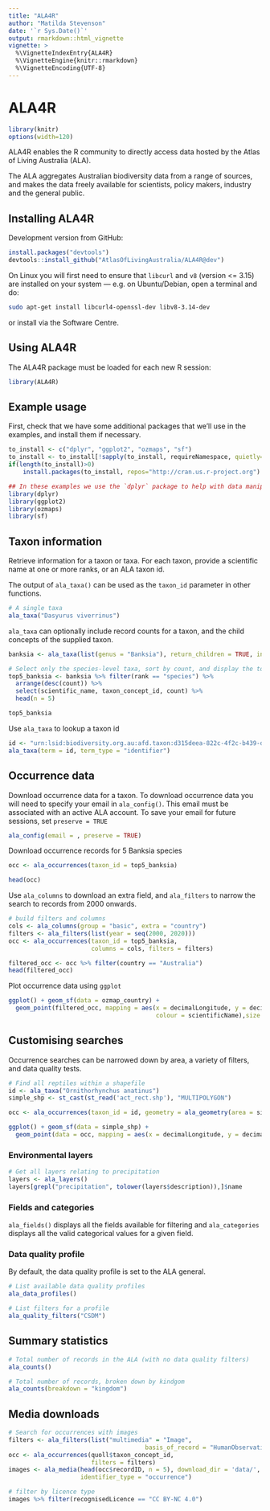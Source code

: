 ```yaml
---
title: "ALA4R"
author: "Matilda Stevenson"
date: '`r Sys.Date()`'
output: rmarkdown::html_vignette
vignette: >
  %\VignetteIndexEntry{ALA4R}
  %\VignetteEngine{knitr::rmarkdown}
  %\VignetteEncoding{UTF-8}
---
```


# ALA4R

```r
library(knitr)
options(width=120)
```

ALA4R enables the R community to directly access data hosted by the Atlas of Living Australia (ALA).

The ALA aggregates Australian biodiversity data from a range of sources, and makes the data freely available for scientists, policy makers, industry and the general public.

## Installing ALA4R

Development version from GitHub:

```r
install.packages("devtools")
devtools::install_github("AtlasOfLivingAustralia/ALA4R@dev")
```

On Linux you will first need to ensure that `libcurl` and `v8` (version <= 3.15) are installed on your system --- e.g. on Ubuntu/Debian, open a terminal and do:

```sh
sudo apt-get install libcurl4-openssl-dev libv8-3.14-dev
```
or install via the Software Centre.


## Using ALA4R

The ALA4R package must be loaded for each new R session:

```r
library(ALA4R)
```


## Example usage

First, check that we have some additional packages that we'll use in the examples, and install them if necessary.
```r
to_install <- c("dplyr", "ggplot2", "ozmaps", "sf")
to_install <- to_install[!sapply(to_install, requireNamespace, quietly=TRUE)]
if(length(to_install)>0)
    install.packages(to_install, repos="http://cran.us.r-project.org")

## In these examples we use the `dplyr` package to help with data manipulation.
library(dplyr)
library(ggplot2)
library(ozmaps)
library(sf)
```

## Taxon information
Retrieve information for a taxon or taxa. For each taxon, provide a scientific name at one or more ranks, or an ALA taxon id.

The output of `ala_taxa()` can be used as the `taxon_id` parameter in other functions. 
```r
# A single taxa
ala_taxa("Dasyurus viverrinus")
```

`ala_taxa` can optionally include record counts for a taxon, and the child concepts of the supplied taxon.
```r
banksia <- ala_taxa(list(genus = "Banksia"), return_children = TRUE, include_counts = TRUE)

# Select only the species-level taxa, sort by count, and display the top 5
top5_banksia <- banksia %>% filter(rank == "species") %>%
  arrange(desc(count)) %>%
  select(scientific_name, taxon_concept_id, count) %>%
  head(n = 5)

top5_banksia
```


Use `ala_taxa` to lookup a taxon id
```r
id <- "urn:lsid:biodiversity.org.au:afd.taxon:d315deea-822c-4f2c-b439-da33d6af5fd6"
ala_taxa(term = id, term_type = "identifier")
```

## Occurrence data
Download occurrence data for a taxon. To download occurrence data you will need to specify your email in `ala_config()`. This email must be associated with an active ALA account.
To save your email for future sessions, set `preserve = TRUE`
```r
ala_config(email = , preserve = TRUE)
```

Download occurrence records for 5 Banksia species
```r
occ <- ala_occurrences(taxon_id = top5_banksia)
```

```r
head(occ)
```

Use `ala_columns` to download an extra field, and `ala_filters` to narrow the search to records from 2000 onwards.
```r
# build filters and columns
cols <- ala_columns(group = "basic", extra = "country")
filters <- ala_filters(list(year = seq(2000, 2020)))
occ <- ala_occurrences(taxon_id = top5_banksia,
                       columns = cols, filters = filters)
```


```r
filtered_occ <- occ %>% filter(country == "Australia")
head(filtered_occ)
```

Plot occurrence data using `ggplot`
```r
ggplot() + geom_sf(data = ozmap_country) +
  geom_point(filtered_occ, mapping = aes(x = decimalLongitude, y = decimalLatitude,
                                         colour = scientificName),size = .3)

```


## Customising searches
Occurrence searches can be narrowed down by area, a variety of filters, and data quality tests. 
```r
# Find all reptiles within a shapefile
id <- ala_taxa("Ornithorhynchus anatinus")
simple_shp <- st_cast(st_read('act_rect.shp'), "MULTIPOLYGON")

occ <- ala_occurrences(taxon_id = id, geometry = ala_geometry(area = simple_shp))
```


```r
ggplot() + geom_sf(data = simple_shp) +
  geom_point(data = occ, mapping = aes(x = decimalLongitude, y = decimalLatitude))

```

### Environmental layers
```r
# Get all layers relating to precipitation
layers <- ala_layers()
layers[grepl("precipitation", tolower(layers$description)),]$name

```

### Fields and categories
`ala_fields()` displays all the fields available for filtering and `ala_categories` displays all the valid categorical values for a given field.

### Data quality profile
By default, the data quality profile is set to the ALA general.
```r
# List available data quality profiles
ala_data_profiles()

# List filters for a profile
ala_quality_filters("CSDM")
```

## Summary statistics
```r
# Total number of records in the ALA (with no data quality filters)
ala_counts()

# Total number of records, broken down by kindgom
ala_counts(breakdown = "kingdom")
```


## Media downloads
```r
# Search for occurrences with images
filters <- ala_filters(list("multimedia" = "Image",
                                      basis_of_record = "HumanObservation"))
occ <- ala_occurrences(quoll$taxon_concept_id,
                       filters = filters)
images <- ala_media(head(occ$recordID, n = 5), download_dir = 'data/',
                    identifier_type = "occurrence")

# filter by licence type
images %>% filter(recognisedLicence == "CC BY-NC 4.0")
```
